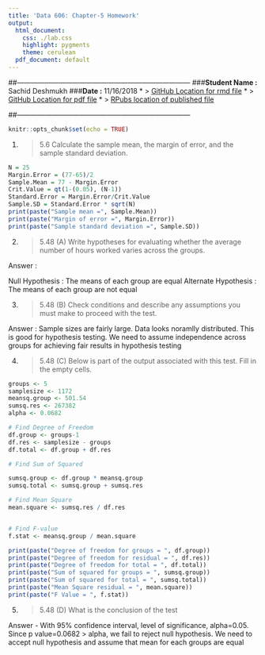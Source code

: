 ```yaml
---
title: 'Data 606: Chapter-5 Homework'
output:
  html_document:
    css: ./lab.css
    highlight: pygments
    theme: cerulean
  pdf_document: default
---
```


##---------------------------------------------------------------------------
###**Student Name :** Sachid Deshmukh
###**Date :** 11/16/2018
* > [GitHub Location for rmd file](https://github.com/mlforsachid/MSDSQ1/blob/master/Data606/Week5/Homework4/SachidVijay.Deshmukh60.Rmd)
* > [GitHub Location for pdf file](https://github.com/mlforsachid/MSDSQ1/blob/master/Data606/Week5/Homework4/SachidVijay.Deshmukh60.pdf)
* > [RPubs location of published file](http://rpubs.com/sachid/Data606Homework5)

##---------------------------------------------------------------------------

```r
knitr::opts_chunk$set(echo = TRUE)
```

1.  > 5.6 Calculate the sample mean, the margin of error, and the sample standard deviation.

```r
N = 25
Margin.Error = (77-65)/2
Sample.Mean = 77 - Margin.Error
Crit.Value = qt(1-(0.05), (N-1))
Standard.Error = Margin.Error/Crit.Value
Sample.SD = Standard.Error * sqrt(N)
print(paste("Sample mean =", Sample.Mean))
print(paste("Margin of error =", Margin.Error))
print(paste("Sample standard deviation =", Sample.SD))
```

2. > 5.48 (A) Write hypotheses for evaluating whether the average number of hours worked varies across the groups.

Answer : 

Null Hypothesis : The means of each group are equal
Alternate Hypothesis : The means of each group are not equal

3. > 5.48 (B) Check conditions and describe any assumptions you must make to proceed with the test.

Answer : Sample sizes are fairly large. Data looks noramlly distributed. This is good for hypothesis testing. We need to assume independence across groups for achieving fair results in hypothesis testing

4. > 5.48 (C) Below is part of the output associated with this test. Fill in the empty cells.

```r
groups <- 5
samplesize <- 1172
meansq.group <- 501.54
sumsq.res <- 267382
alpha <- 0.0682

# Find Degree of Freedom
df.group <- groups-1
df.res <- samplesize - groups
df.total <- df.group + df.res

# Find Sum of Squared

sumsq.group <- df.group * meansq.group
sumsq.total <- sumsq.group + sumsq.res

# Find Mean Square
mean.square <- sumsq.res / df.res


# Find F-value
f.stat <- meansq.group / mean.square

print(paste("Degree of freedom for groups = ", df.group))
print(paste("Degree of freedom for residual = ", df.res))
print(paste("Degree of freedom for total = ", df.total))
print(paste("Sum of squared for groups = ", sumsq.group))
print(paste("Sum of squared for total = ", sumsq.total))
print(paste("Mean Square residual = ", mean.square))
print(paste("F Value = ", f.stat))
```

5. > 5.48 (D) What is the conclusion of the test

Answer - With 95% confidence interval, level of significance, alpha=0.05. Since p value=0.0682 > alpha, we fail to reject null hypothesis. We need to accept null hypothesis and assume that mean for each groups are equal

